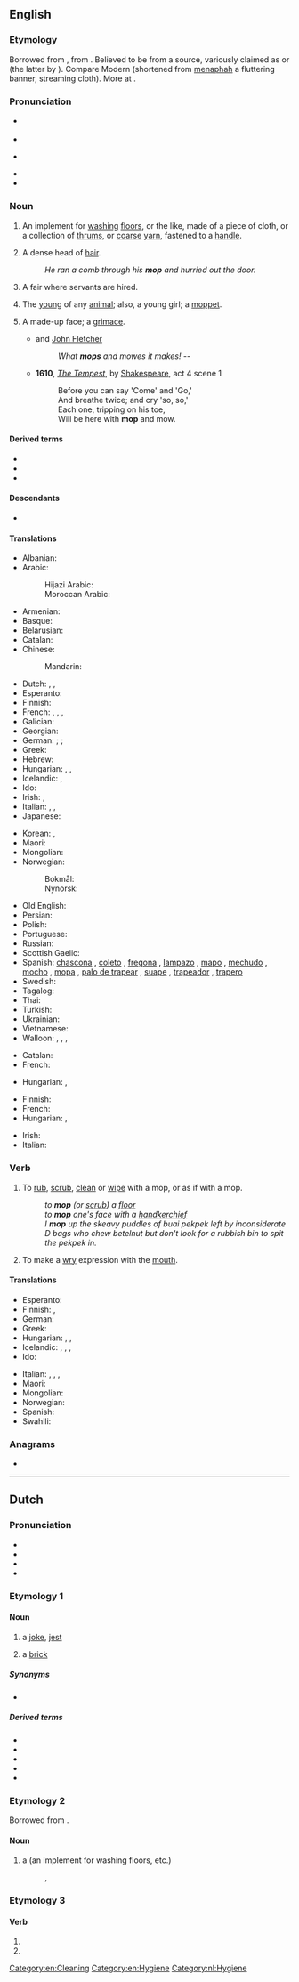 {{also|Mop|MOP|мор|мөр}}
==English==

===Etymology===
Borrowed from {{bor|en|wa|mappe||napkin}}, from {{der|en|la|mappa||napkin, cloth}}. Believed to be from a {{etyl|sem|en}} source, variously claimed as {{etyl|phn|en}} or {{etyl|xpu|en}} (the latter by {{w|Quintilian}}). Compare Modern {{cog|he|מפה||a map; a cloth|tr=mapá}} (shortened from [[menaphah]] a fluttering banner, streaming cloth). More at {{m|en|map}}.

===Pronunciation===
* {{a|RP}} {{IPA|en|/mɒp/}}
* {{rhymes|en|ɒp}}
* {{a|GenAm}} {{IPA|en|/mɑp/}}
* {{rhymes|en|ɑp}}
* {{audio|en|en-us-mop.ogg|Audio (US)}}

===Noun===
{{en-noun}}
{{wikipedia}}

# An implement for [[washing]] [[floors]], or the like, made of a piece of cloth, or a collection of [[thrums]], or [[coarse]] [[yarn]], fastened to a [[handle]].
# {{lb|en|humorous}} A dense head of [[hair]].
#: ''He ran a comb through his '''mop''' and hurried out the door.''
# {{lb|en|British|dialect}} A fair where servants are hired.
# {{lb|en|British|dialect}} The [[young]] of any [[animal]]; also, a young girl; a [[moppet]].
#: {{rfquotek|en|Halliwell}}
# A made-up face; a [[grimace]].
#* {{rfdate|en}} {{w|Francis Beaumont}} and [[w:John Fletcher (playwright)|John Fletcher]]
#*: ''What '''mops''' and mowes it makes!'' --
#* '''1610''', ''[[s:The Tempest|The Tempest]]'', by [[w:William Shakespeare|Shakespeare]], act 4 scene 1
#*: Before you can say 'Come' and 'Go,'
#*: And breathe twice; and cry 'so, so,'
#*: Each one, tripping on his toe,
#*: Will be here with '''mop''' and mow.

====Derived terms====
* {{l|en|mophead}}
* {{l|en|mop squeezer}}
* {{l|en|mop water}}

====Descendants====
* {{desc|de|Mopp}}

====Translations====
{{trans-top|implement for washing floors}}
* Albanian: {{t+|sq|shtupë|f}}
* Arabic: {{t|ar|مِمْسَحَة|f}}
*: Hijazi Arabic: {{t|acw|مِمْسَحَة|f|tr=mimsaḥa}}
*: Moroccan Arabic: {{t|ary|جفّافة|f|tr=jaffāfa}}
* Armenian: {{t|hy|պոլի փեդ}}
* Basque: {{t-needed|eu}}
* Belarusian: {{t|be|шва́бра|f}}
* Catalan: {{t|ca|pal de fregar|m}}
* Chinese:
*: Mandarin: {{t+|cmn|拖把|tr=tuōbǎ|sc=Hani}}
* Dutch: {{t+|nl|zwabber}}, {{t|nl|dekzwabber|m}}, {{t+|nl|mop|m}}
* Esperanto: {{t|eo|ŝvabrilo}}
* Finnish: {{t+|fi|moppi}}
* French: {{t+|fr|serpillière|f}}, {{qualifier|Quebec}} {{t+|fr|vadrouille|f}}, {{qualifier|Quebec}} {{t+|fr|mop|f}}, {{t+|fr|torchon}} {{qualifier|Belgium}}
* Galician: {{t|gl|fregona|f}}
* Georgian: {{t|ka|შვაბრა}}
* German: {{i|chiefly with thrums}} {{t+|de|Mopp|m}}; {{i|with fibres}} {{t+|de|Schrubber|m}}; {{i|with a cloth}} {{t+|de|Aufnehmer|m}} {{i|regional}}
* Greek: {{t+|el|σφουγγαρίστρα|f}}
* Hebrew: {{t-needed|he}}
* Hungarian: {{t+|hu|felmosórongy}}, {{t|hu|felmosó}}, {{t+|hu|mop}}
* Icelandic: {{t+|is|moppa|f}}, {{t+|is|þvegill|m}}
* Ido: {{t+|io|swabro}}
* Irish: {{t|ga|mapa|m}}, {{t|ga|strailleán|m}}
* Italian: {{t|it|lavapavimenti|m}}, {{t|it|spazzolone|m}}, {{t+|it|scopino|m}}
* Japanese: {{t|ja|モップ|tr=moppu|sc=Jpan}}
{{trans-mid}}
* Korean: {{t+|ko|대걸레}}, {{t|ko|자루 걸레}}
* Maori: {{t|mi|mapu}}
* Mongolian: {{t-needed|mn}}
* Norwegian:
*: Bokmål: {{t|nb|mopp|m}}
*: Nynorsk: {{t|nn|mopp|m}}
* Old English: {{t-needed|ang}}
* Persian: {{t-needed|fa}}
* Polish: {{t+|pl|mop|m}}
* Portuguese: {{t+|pt|esfregão|m}}
* Russian: {{t+|ru|шва́бра|f}}
* Scottish Gaelic: {{t|gd|sguab|f}}
* Spanish: [[chascona]] {{g|f}} {{qualifier|Chile}}, [[coleto]] {{g|m}} {{qualifier|Venezuela|especially colloquial usage}}, [[fregona]] {{g|f}} {{qualifier|Spain}}, [[lampazo]] {{g|m}} {{qualifier|Argentina|Nicaragua|Northwestern Venezuela}}, [[mapo]] {{g|m}} {{qualifier|Puerto Rico}}, [[mechudo]] {{g|m}} {{qualifier|Mexico}}, [[mocho]] {{g|m}} {{qualifier|Eastern Spain}}, [[mopa]] {{g|f}} {{qualifier|Venezuela|especially commercial usage}}, [[palo de trapear]] {{g|m}} {{qualifier|Cuba}}, [[suape]] {{g|m}} {{qualifier|Dominican Republic}}, [[trapeador]] {{g|m}} {{qualifier|Central America|Cuba|Ecuador|Mexico|Peru}}, [[trapero]] {{g|m}} {{qualifier|Colombia}}
* Swedish: {{t+|sv|mopp|c}}
* Tagalog: {{t|tl|lampaso}}
* Thai: {{t|th|ไม้ถูบ้าน|tr=máai tŏo bâan}}
* Turkish: {{t+|tr|paspas}}
* Ukrainian: {{t|uk|шва́бра|f}}
* Vietnamese: {{t|vi|cán lau nhà}}
* Walloon: {{t+|wa|loke a rlocter|f}}, {{t+|wa|drap d' måjhon|m}}, {{t+|wa|wite|f}}, {{t+|wa|såpire|f}}
{{trans-bottom}}

{{trans-top|a grimace}}
* Catalan: {{t|ca|ganyota|f}}
* French: {{t+|fr|grimace|f}}
{{trans-mid}}
* Hungarian: {{t+|hu|grimasz}}, {{t+|hu|fintor}}
{{trans-bottom}}

{{trans-top|head of hair}}
* Finnish: {{t|fi|hiuskuontalo}}
* French: {{t+|fr|tignasse|f}}
* Hungarian: {{t+|hu|hajtincs}}, {{t+|hu|hajcsomó}}
{{trans-mid}}
* Irish: {{t|ga|straille|m}}
* Italian: {{t+|it|zazzera|f}}
{{trans-bottom}}

===Verb===
{{en-verb|mopp}}

# {{lb|en|transitive}} To [[rub]], [[scrub]], [[clean]] or [[wipe]] with a mop, or as if with a mop.
#: ''to '''mop''' (or [[scrub]]) a [[floor]]''
#: ''to '''mop''' one's face with a [[handkerchief]]''
#: ''I '''mop''' up the skeavy puddles of buai pekpek left by inconsiderate D bags who chew betelnut but don't look for a rubbish bin to spit the pekpek in.''
# {{lb|en|intransitive}} To make a [[wry]] expression with the [[mouth]].
#: {{rfquotek|en|Shakespeare}}

====Translations====
{{trans-top|to rub, scrub, clean or wipe with a mop, or as if with a mop}}
* Esperanto: {{t+|eo|ŝvabri}}
* Finnish: {{t+|fi|mopata}}, {{t+|fi|luututa}}
* German: {{t+|de|moppen}}
* Greek: {{t+|el|σφουγγαρίζω}}
* Hungarian: {{t+|hu|felmos}}, {{t+|hu|feltöröl}}, {{t|hu|felsúrol}}
* Icelandic: {{t|is|skúra}}, {{t+|is|moppa}}, {{t|is|skrúbba}}, {{t+|is|þvo}}
* Ido: {{t+|io|swabragar}}
{{trans-mid}}
* Italian: {{t+|it|lavare}}, {{t+|it|ripulire}}, {{t|it|dare lo spazzolone}}, {{t|it|ripassare con lo spazzolone}}
* Maori: {{t|mi|mapu}}
* Mongolian: {{t-needed|mn}}
* Norwegian: {{t|no|mopp}}
* Spanish: {{t+|es|fregar}}
* Swahili: {{t+|sw|deki}}
{{trans-bottom}}

===Anagrams===
* {{anagrams|en|a=mop|MPO|OPM|PMO|POM|Pom|pom}}

[[Category:en:Cleaning]]
[[Category:en:Hygiene]]

----

==Dutch==

===Pronunciation===
* {{IPA|nl|/mɔp/}}
* {{audio|nl|Nl-mop.ogg|Audio}}
* {{hyphenation|nl|mop}}
* {{rhymes|nl|ɔp}}

===Etymology 1===
{{rfe|nl}}

====Noun====
{{nl-noun|m|-en|mopje}}

# a [[joke]], [[jest]]
# {{lb|nl|obsolete}} a [[brick]]

=====Synonyms=====
* {{l|nl|grap}}

=====Derived terms=====
* {{l|nl|Belgenmop}}
* {{l|nl|kloostermop}}
* {{l|nl|moppenboek}}
* {{l|nl|moppentrommel}}
* {{l|nl|Nederlandermop}}

===Etymology 2===
Borrowed from {{bor|nl|en|mop}}.

====Noun====
{{nl-noun|m|-s|mopje}}

# a {{l|en|mop}} (an implement for washing floors, etc.)
#: {{syn|nl|zwabber}}, {{l|nl|dekzwabber}}

===Etymology 3===
{{nonlemma}}

====Verb====
{{head|nl|verb form}}

# {{nl-verb form of|p=1|n=sg|t=pres|m=ind|moppen}}
# {{nl-verb form of|m=imp|moppen}}

[[Category:nl:Hygiene]]